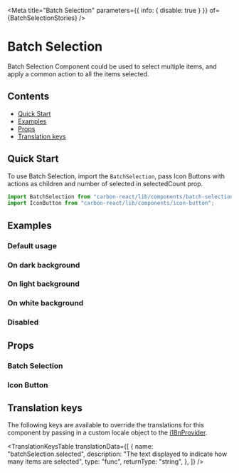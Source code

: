 

<Meta
  title="Batch Selection"
  parameters={{ info: { disable: true } }}
  of={BatchSelectionStories}
/>

# Batch Selection

Batch Selection Component could be used to select multiple items, and apply a common action to all the items selected.

## Contents

- [Quick Start](#quick-start)
- [Examples](#examples)
- [Props](#props)
- [Translation keys](#translation-keys)

## Quick Start

To use Batch Selection, import the `BatchSelection`, pass Icon Buttons with actions as children and number of selected in selectedCount prop.

```javascript
import BatchSelection from "carbon-react/lib/components/batch-selection";
import IconButton from "carbon-react/lib/components/icon-button";
```

## Examples

### Default usage

<Canvas name="Default" of={BatchSelectionStories.Default} />

### On dark background

<Canvas name="Dark" of={BatchSelectionStories.Dark} />

### On light background

<Canvas name="Light" of={BatchSelectionStories.Light} />

### On white background

<Canvas name="White" of={BatchSelectionStories.White} />

### Disabled

<Canvas name="Disabled" of={BatchSelectionStories.Disabled} />

## Props

### Batch Selection

<ArgTypes of={BatchSelectionStories} />

### Icon Button

<ArgTypes of={IconButtonStories} />

## Translation keys

The following keys are available to override the translations for this component by passing in a custom locale object to the
[i18nProvider](https://carbon.sage.com/?path=/story/documentation-i18n--page).

<TranslationKeysTable
  translationData={[
    {
      name: "batchSelection.selected",
      description: "The text displayed to indicate how many items are selected",
      type: "func",
      returnType: "string",
    },
  ]}
/>
